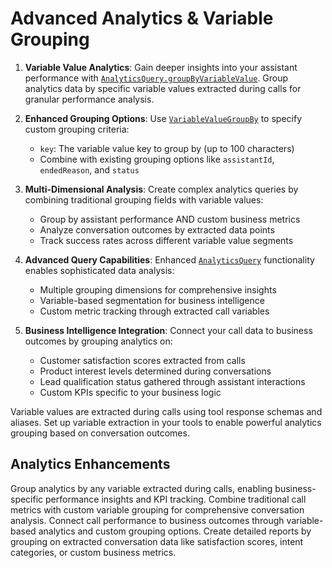 # Advanced Analytics & Variable Grouping

1. **Variable Value Analytics**: Gain deeper insights into your assistant performance with [`AnalyticsQuery.groupByVariableValue`](https://api.vapi.ai/api#:~:text=AnalyticsQuery.groupByVariableValue). Group analytics data by specific variable values extracted during calls for granular performance analysis.

2. **Enhanced Grouping Options**: Use [`VariableValueGroupBy`](https://api.vapi.ai/api#:~:text=VariableValueGroupBy) to specify custom grouping criteria:
    - `key`: The variable value key to group by (up to 100 characters)
    - Combine with existing grouping options like `assistantId`, `endedReason`, and `status`

3. **Multi-Dimensional Analysis**: Create complex analytics queries by combining traditional grouping fields with variable values:
    - Group by assistant performance AND custom business metrics
    - Analyze conversation outcomes by extracted data points
    - Track success rates across different variable value segments

4. **Advanced Query Capabilities**: Enhanced [`AnalyticsQuery`](https://api.vapi.ai/api#:~:text=AnalyticsQuery) functionality enables sophisticated data analysis:
    - Multiple grouping dimensions for comprehensive insights
    - Variable-based segmentation for business intelligence
    - Custom metric tracking through extracted call variables

5. **Business Intelligence Integration**: Connect your call data to business outcomes by grouping analytics on:
    - Customer satisfaction scores extracted from calls
    - Product interest levels determined during conversations
    - Lead qualification status gathered through assistant interactions
    - Custom KPIs specific to your business logic

<Info>
    Variable values are extracted during calls using tool response schemas and aliases. Set up variable extraction in your tools to enable powerful analytics grouping based on conversation outcomes.
</Info>

## Analytics Enhancements
<CardGroup cols={2}>
  <Card title="Custom Metrics" icon="bar-chart">
    Group analytics by any variable extracted during calls, enabling business-specific performance insights and KPI tracking.
  </Card>
  <Card title="Multi-Dimensional Analysis" icon="layers">
    Combine traditional call metrics with custom variable grouping for comprehensive conversation analysis.
  </Card>
  <Card title="Business Intelligence" icon="trending-up">
    Connect call performance to business outcomes through variable-based analytics and custom grouping options.
  </Card>
  <Card title="Flexible Reporting" icon="pie-chart">
    Create detailed reports by grouping on extracted conversation data like satisfaction scores, intent categories, or custom business metrics.
  </Card>
</CardGroup>